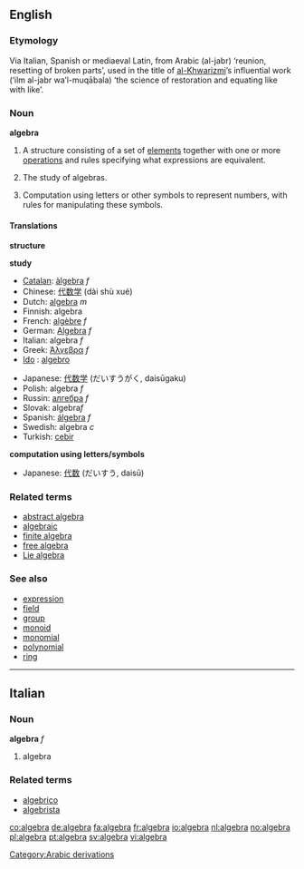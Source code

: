 {{see|Algebra}}
{{wikipedia}}

==English==

===Etymology===
Via Italian, Spanish or mediaeval Latin, from Arabic {{ARchar|[[جبر|الجبر]]}} (al-jabr) ‘reunion, resetting of broken parts’, used in the title of [[w:Al-Khwarizmi|al-Khwarizmi]]’s influential work {{ARchar|علم الجبر والمقابلة}} (‘ilm al-jabr wa’l-muqābala) ‘the science of restoration and equating like with like’.  [[Category:Arabic derivations]]

===Noun===
'''algebra'''

# {{math}} A structure consisting of a set of [[element]]s together with one or more [[operations]] and rules specifying what expressions are equivalent.
# {{math}} The study of algebras.
# Computation using letters or other symbols to represent numbers, with rules for manipulating these symbols.

====Translations====
'''structure'''
{{top}}
{{mid}}
{{bottom}}

'''study'''
{{top}}
*[[Catalan]]: [[àlgebra]] ''f''
*Chinese: [[代数学]] (dài shù xué)
*Dutch: [[algebra]] ''m''
*Finnish: algebra
*French: [[algèbre]] ''f''
*German: [[Algebra]] ''f''
*Italian: algebra ''f''
*Greek: [[Άλγεβρα]] ''f''
*[[Ido]] : [[algebro]]
{{mid}}
*Japanese: [[代数学]] (だいすうがく, daisūgaku)
*Polish: algebra ''f''
*Russin: [[алгебра]] ''f''
*Slovak: algebra'' f'' 
*Spanish: [[álgebra]] ''f'' 
*Swedish: algebra ''c''
*Turkish: [[cebir]] 
{{bottom}}

'''computation using letters/symbols'''
{{top}}
*Japanese: [[代数]] (だいすう, daisū)
{{mid}}
{{bottom}}

===Related terms===
*[[abstract algebra]]
*[[algebraic]]
*[[finite algebra]]
*[[free algebra]]
*[[Lie algebra]]

===See also===
*[[expression]]
*[[field]]
*[[group]]
*[[monoid]]
*[[monomial]]
*[[polynomial]]
*[[ring]]

----
==Italian==

===Noun===
'''algebra''' ''f''

# algebra

===Related terms===
*[[algebrico]]
*[[algebrista]]

[[co:algebra]]
[[de:algebra]]
[[fa:algebra]]
[[fr:algebra]]
[[io:algebra]]
[[nl:algebra]]
[[no:algebra]]
[[pl:algebra]]
[[pt:algebra]]
[[sv:algebra]]
[[vi:algebra]]